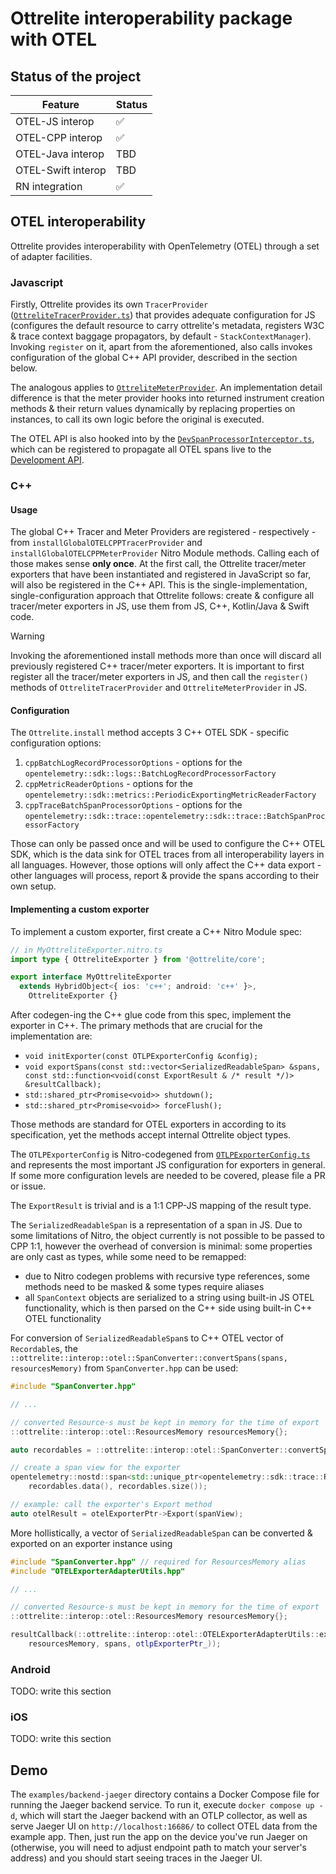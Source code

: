 # Ottrelite interoperability package with OTEL

## Status of the project

| Feature            | Status |
| ------------------ | ------ |
| OTEL-JS interop    | ✅     |
| OTEL-CPP interop   | ✅     |
| OTEL-Java interop  | TBD    |
| OTEL-Swift interop | TBD    |
| RN integration     | ✅     |

## OTEL interoperability

Ottrelite provides interoperability with OpenTelemetry (OTEL) through a set of adapter facilities.

### Javascript

Firstly, Ottrelite provides its own `TracerProvider` ([`OttreliteTracerProvider.ts`](https://github.com/callstackincubator/ottrelite/blob/main/packages/interop-otel/src/otel/OttreliteTracerProvider.ts)) that provides adequate configuration for JS (configures the default resource to carry ottrelite's metadata, registers W3C & trace context baggage propagators, by default - `StackContextManager`). Invoking `register` on it, apart from the aforementioned, also calls invokes configuration of the global C++ API provider, described in the section below.

The analogous applies to [`OttreliteMeterProvider`](https://github.com/callstackincubator/ottrelite/blob/main/packages/interop-otel/src/otel/OttreliteMeterProvider.ts). An implementation detail difference is that the meter provider hooks into returned instrument creation methods & their return values dynamically by replacing properties on instances, to call its own logic before the original is executed.

The OTEL API is also hooked into by the [`DevSpanProcessorInterceptor.ts`](https://github.com/callstackincubator/ottrelite/blob/main/packages/interop-otel/src/otel/processor/DevSpanProcessorInterceptor.ts), which can be registered to propagate all OTEL spans live to the [Development API](https://callstackincubator.github.io/ottrelite/docs/core/quick-start.html#development-api-1).

### C++

#### Usage

The global C++ Tracer and Meter Providers are registered - respectively - from `installGlobalOTELCPPTracerProvider` and `installGlobalOTELCPPMeterProvider` Nitro Module methods. Calling each of those makes sense **only once**. At the first call, the Ottrelite tracer/meter exporters that have been instantiated and registered in JavaScript so far, will also be registered in the C++ API. This is the single-implementation, single-configuration approach that Ottrelite follows: create & configure all tracer/meter exporters in JS, use them from JS, C++, Kotlin/Java & Swift code.

> [!WARNING]
> Invoking the aforementioned install methods more than once will discard all previously registered C++ tracer/meter exporters. It is important to first register all the tracer/meter exporters in JS, and then call the `register()` methods of `OttreliteTracerProvider` and `OttreliteMeterProvider` in JS.

#### Configuration

The `Ottrelite.install` method accepts 3 C++ OTEL SDK - specific configuration options:

1. `cppBatchLogRecordProcessorOptions` - options for the `opentelemetry::sdk::logs::BatchLogRecordProcessorFactory`
2. `cppMetricReaderOptions` - options for the `opentelemetry::sdk::metrics::PeriodicExportingMetricReaderFactory`
3. `cppTraceBatchSpanProcessorOptions` - options for the `opentelemetry::sdk::trace::opentelemetry::sdk::trace::BatchSpanProcessorFactory`

Those can only be passed once and will be used to configure the C++ OTEL SDK, which is the data sink for OTEL traces from all interoperability layers in all languages. However, those options will only affect the C++ data export - other languages will process, report & provide the spans according to their own setup.

#### Implementing a custom exporter

To implement a custom exporter, first create a C++ Nitro Module spec:

```typescript
// in MyOttreliteExporter.nitro.ts
import type { OttreliteExporter } from '@ottrelite/core';

export interface MyOttreliteExporter
  extends HybridObject<{ ios: 'c++'; android: 'c++' }>,
    OttreliteExporter {}
```

After codegen-ing the C++ glue code from this spec, implement the exporter in C++. The primary methods that are crucial for the implementation are:

- `void initExporter(const OTLPExporterConfig &config);`
- `void exportSpans(const std::vector<SerializedReadableSpan> &spans, const std::function<void(const ExportResult & /* result */)> &resultCallback);`
- `std::shared_ptr<Promise<void>> shutdown();`
- `std::shared_ptr<Promise<void>> forceFlush();`

Those methods are standard for OTEL exporters in according to its specification, yet the methods accept internal Ottrelite object types.

The `OTLPExporterConfig` is Nitro-codegened from [`OTLPExporterConfig.ts`](https://github.com/callstackincubator/ottrelite/blob/main/packages/interop-otel/src/types/OTLPExporterConfig.ts) and represents the most important JS configuration for exporters in general. If some more configuration levels are needed to be covered, please file a PR or issue.

The `ExportResult` is trivial and is a 1:1 CPP-JS mapping of the result type.

The `SerializedReadableSpan` is a representation of a span in JS. Due to some limitations of Nitro, the object currently is not possible to be passed to CPP 1:1, however the overhead of conversion is minimal: some properties are only cast as types, while some need to be remapped:

- due to Nitro codegen problems with recursive type references, some methods need to be masked & some types require aliases
- all `SpanContext` objects are serialized to a string using built-in JS OTEL functionality, which is then parsed on the C++ side using built-in C++ OTEL functionality

For conversion of `SerializedReadableSpan`s to C++ OTEL vector of `Recordable`s, the `::ottrelite::interop::otel::SpanConverter::convertSpans(spans, resourcesMemory)` from `SpanConverter.hpp` can be used:

```cpp
#include "SpanConverter.hpp"

// ...

// converted Resource-s must be kept in memory for the time of export
::ottrelite::interop::otel::ResourcesMemory resourcesMemory{};

auto recordables = ::ottrelite::interop::otel::SpanConverter::convertSpans(spans, resourcesMemory);

// create a span view for the exporter
opentelemetry::nostd::span<std::unique_ptr<opentelemetry::sdk::trace::Recordable>> spanView(
    recordables.data(), recordables.size());

// example: call the exporter's Export method
auto otelResult = otelExporterPtr->Export(spanView);
```

More hollistically, a vector of `SerializedReadableSpan` can be converted & exported on an exporter instance using

```cpp
#include "SpanConverter.hpp" // required for ResourcesMemory alias
#include "OTELExporterAdapterUtils.hpp"

// ...

// converted Resource-s must be kept in memory for the time of export
::ottrelite::interop::otel::ResourcesMemory resourcesMemory{};

resultCallback(::ottrelite::interop::otel::OTELExporterAdapterUtils::exportInternalSpansReprsViaOTEL(
    resourcesMemory, spans, otlpExporterPtr_));
```

### Android

TODO: write this section

### iOS

TODO: write this section

## Demo

The `examples/backend-jaeger` directory contains a Docker Compose file for running the Jaeger backend service. To run it, execute `docker compose up -d`, which will start the Jaeger backend with an OTLP collector, as well as serve Jaeger UI on `http://localhost:16686/` to collect OTEL data from the example app. Then, just run the app on the device you've run Jaeger on (otherwise, you will need to adjust endpoint path to match your server's address) and you should start seeing traces in the Jaeger UI.
